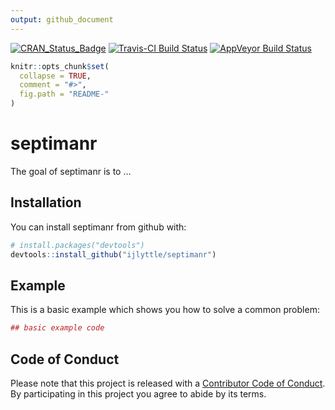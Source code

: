 ```yaml
---
output: github_document
---
```


[![CRAN_Status_Badge](http://www.r-pkg.org/badges/version/septimanr)](https://cran.r-project.org/package=septimanr)
[![Travis-CI Build Status](https://travis-ci.org/ijlyttle/septimanr.svg?branch=master)](https://travis-ci.org/ijlyttle/septimanr)
[![AppVeyor Build Status](https://ci.appveyor.com/api/projects/status/github/ijlyttle/septimanr?branch=master&svg=true)](https://ci.appveyor.com/project/ijlyttle/septimanr)

<!-- README.md is generated from README.Rmd. Please edit that file -->

```r
knitr::opts_chunk$set(
  collapse = TRUE,
  comment = "#>",
  fig.path = "README-"
)
```

# septimanr

The goal of septimanr is to ...

## Installation

You can install septimanr from github with:

```r
# install.packages("devtools")
devtools::install_github("ijlyttle/septimanr")
```

## Example

This is a basic example which shows you how to solve a common problem:

```r
## basic example code
```

## Code of Conduct 

Please note that this project is released with a [Contributor Code of Conduct](CONDUCT.md). By participating in this project you agree to abide by its terms.
